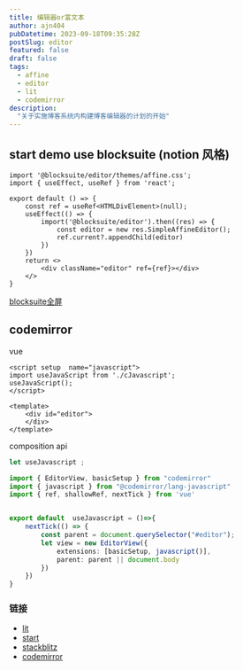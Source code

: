 ```yaml
---
title: 编辑器or富文本
author: ajn404
pubDatetime: 2023-09-18T09:35:28Z
postSlug: editor
featured: false
draft: false
tags:
  - affine
  - editor
  - lit
  - codemirror
description:
  "关于实施博客系统内构建博客编辑器的计划的开始"
---
```



## start demo use blocksuite (notion 风格)


<Editor client:only="react"/>


```tsx
import '@blocksuite/editor/themes/affine.css';
import { useEffect, useRef } from 'react';

export default () => {
    const ref = useRef<HTMLDivElement>(null);
    useEffect(() => {
        import('@blocksuite/editor').then((res) => {
            const editor = new res.SimpleAffineEditor();
            ref.current?.appendChild(editor)
        })
    })
    return <>
        <div className="editor" ref={ref}></div>
    </>
}
```

[blocksuite全屏](/mono_notes/editor)

## codemirror


<Javacript client:only="vue"/>


vue

```vue
<script setup  name="javascript">
import useJavaScript from './cJavascript';
useJavaScript();
</script>

<template>
    <div id="editor">
    </div>
</template>
```

composition api
```ts
let useJavascript ;

import { EditorView, basicSetup } from "codemirror"
import { javascript } from "@codemirror/lang-javascript"
import { ref, shallowRef, nextTick } from 'vue'


export default  useJavascript = ()=>{
    nextTick(() => {
        const parent = document.querySelector("#editor");
        let view = new EditorView({
            extensions: [basicSetup, javascript()],
            parent: parent || document.body
        })
    })
}
```


### 链接

- [lit](https://lit.dev/)
- [start](https://blocksuite.affine.pro/getting-started.html)
- [stackblitz](https://stackblitz.com/github/toeverything/blocksuite?file=packages%2Fplayground%2Fapps%2Fdefault%2Fcomponents%2Fquick-edgeless-menu.ts)
- [codemirror](https://codemirror.net/)
